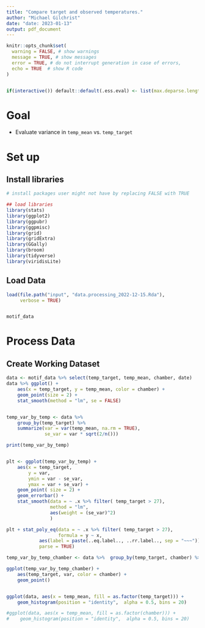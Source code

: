 ```yaml
---
title: "Compare target and observed temperatures."
author: "Michael Gilchrist"
date: "date: 2023-01-13"
output: pdf_document
---
```


```r

knitr::opts_chunk$set(
  warning = FALSE, # show warnings
  message = TRUE, # show messages
  error = TRUE, # do not interrupt generation in case of errors,
  echo = TRUE  # show R code
)


if(interactive()) default::default(.ess.eval) <- list(max.deparse.length=2E2, output = TRUE)

```
# Goal

- Evaluate variance in `temp_mean` vs. `temp_target`

# Set up

## Install libraries

```r

# install packages user might not have by replacing FALSE with TRUE

## load libraries
library(stats)
library(ggplot2)
library(ggpubr)
library(ggpmisc)  
library(grid)
library(gridExtra)
library(GGally)
library(broom)
library(tidyverse)
library(viridisLite)

```

## Load Data

```r
load(file.path("input", "data.processing_2022-12-15.Rda"),
     verbose = TRUE)


motif_data
```
# Process Data
## Create Working Dataset

```r

data <- motif_data %>% select(temp_target, temp_mean, chamber, date)
data %>% ggplot() +
    aes(x = temp_target, y = temp_mean, color = chamber) +
    geom_point(size = 2) +
    stat_smooth(method = "lm", se = FALSE)


temp_var_by_temp <- data %>%
    group_by(temp_target) %>%
    summarize(var = var(temp_mean, na.rm = TRUE),
              se_var = var * sqrt(2/n()))

print(temp_var_by_temp)


plt <- ggplot(temp_var_by_temp) +
    aes(x = temp_target,
        y = var,
        ymin = var - se_var,
        ymax = var + se_var) +
    geom_point( size = 2) +
    geom_errorbar() +
    stat_smooth(data = ~ .x %>% filter( temp_target > 27),
                method = "lm",
                aes(weight = (se_var)^2)
                )

plt + stat_poly_eq(data = ~ .x %>% filter( temp_target > 27),
                   formula = y ~ x,
            aes(label = paste(..eq.label.., ..rr.label.., sep = "~~~")), 
            parse = TRUE)

temp_var_by_temp_chamber <- data %>%  group_by(temp_target, chamber) %>% summarize(var = var(temp_mean, na.rm = TRUE))

ggplot(temp_var_by_temp_chamber) +
    aes(temp_target, var, color = chamber) +
    geom_point()


ggplot(data, aes(x = temp_mean, fill = as.factor(temp_target))) +                       # Draw overlaying histogram
    geom_histogram(position = "identity",  alpha = 0.5, bins = 20)

#ggplot(data, aes(x = temp_mean, fill = as.factor(chamber))) +                       # Draw overlaying histogram
#    geom_histogram(position = "identity",  alpha = 0.5, bins = 20)

```
